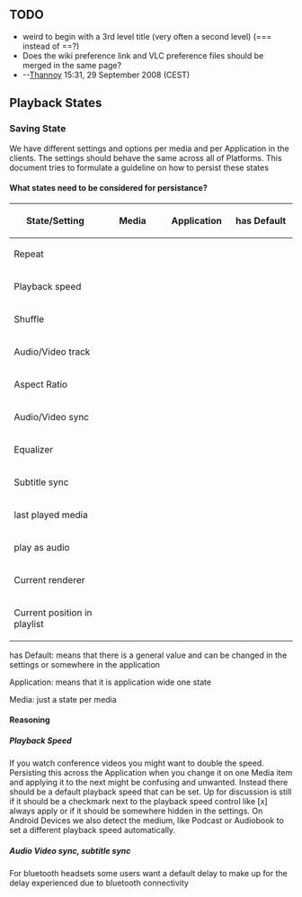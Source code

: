 == TODO ==

* weird to begin with a 3rd level title (very often a second level) (<nowiki>===</nowiki> instead of <nowiki>==</nowiki>?)
* Does the wiki preference link and VLC preference files should be merged in the same page?
* --[[User:Thannoy|Thannoy]] 15:31, 29 September 2008 (CEST)

== <span id="Playback_States"></span> Playback States ==
=== Saving State ===

We have different settings and options per media and per Application in the clients. The settings should behave the same across all of Platforms.
This document tries to formulate a guideline on how to persist these states 

====What states need to be considered for persistance?====

{| border="1" cellpadding="2" class="wikitable" style="border: 1px solid dark green; text-align: center; align: left; margin: 1em auto 1em auto"
! scope="col" width="150px" | State/Setting
! scope="col" width="100px" | Media
! scope="col" width="100px" | Application
! scope="col" width="100px" | has Default
|-
| Repeat || {{No}} || {{Yes}} || {{No}} ||
|-          
| Playback speed  || {{Yes}} || {{No}} || {{Yes}} ||
|- 
| Shuffle  || {{No}} || {{Yes}} || {{No}} ||
|-
| Audio/Video track || {{Yes}} || {{No}} || {{No}} ||
|-
| Aspect Ratio  || {{Yes}} || {{No}} || {{No}} ||
|-
| Audio/Video sync  || {{Yes}} || {{No}} || {{Yes}} ||
|-
| Equalizer || {{No}} || {{Yes}} || {{No}} ||
|-
| Subtitle sync  || {{Yes}} || {{No}} || {{Yes}} ||
|-
| last played media  || {{No}} || {{Yes}} || {{No}} ||
|-
| play as audio || {{No}} || {{Yes}} || {{No}} ||
|-
| Current renderer || {{No}} || {{Yes}} || {{No}} ||
|-
| Current position in playlist || {{No}} || {{Yes}} || {{No}} ||
|}

has Default: means that there is a general value and can be changed in the settings or somewhere in the application

Application: means that it is application wide one state

Media: just a state per media
 
====Reasoning====

=====Playback Speed=====

If you watch conference videos you might want to double the speed. Persisting this across the Application when you change it on one Media item and applying it to the next might be confusing and unwanted.
Instead there should be a default playback speed that can be set. Up for discussion is still if it should be a checkmark next to the playback speed control like [x] always apply or if it should be somewhere hidden in the settings. 
On Android Devices we also detect the medium, like Podcast or Audiobook to set a different playback speed automatically. 

===== Audio Video sync, subtitle sync =====
For bluetooth headsets some users want a default delay to make up for the delay experienced due to bluetooth connectivity